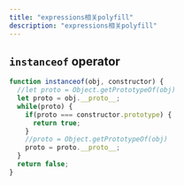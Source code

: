 ```yaml
---
title: "expressions相关polyfill"
description: "expressions相关polyfill"
---
```


## `instanceof` operator
```js
function instanceof(obj, constructor) {
  //let proto = Object.getPrototypeOf(obj)
  let proto = obj.__proto__;
  while(proto) {
    if(proto === constructor.prototype) {
      return true;
    }
    //proto = Object.getPrototypeOf(obj)
    proto = proto.__proto__;
  }
  return false;
}
```